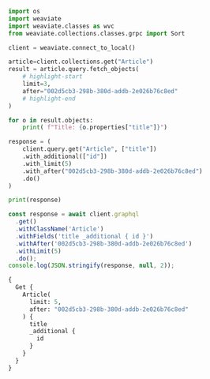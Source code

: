 
<Tabs groupId="languages">
<TabItem value="py4" label="Python (v4)">

```py
import os
import weaviate
import weaviate.classes as wvc
from weaviate.collections.classes.grpc import Sort

client = weaviate.connect_to_local()

article=client.collections.get("Article")
result = article.query.fetch_objects(
    # highlight-start
    limit=3,
    after="002d5cb3-298b-380d-addb-2e026b76c8ed"
    # highlight-end
)  

for o in result.objects:
    print( f"Title: {o.properties["title"]}")
```

</TabItem>
<TabItem value="py3" label="Python (v3)">

```py
response = (
    client.query.get("Article", ["title"])
    .with_additional(["id"])
    .with_limit(5)
    .with_after("002d5cb3-298b-380d-addb-2e026b76c8ed")
    .do()
)

print(response)
```

</TabItem>
<TabItem value="js" label="JavaScript/TypeScript">

```js
const response = await client.graphql
  .get()
  .withClassName('Article')
  .withFields('title _additional { id }')
  .withAfter('002d5cb3-298b-380d-addb-2e026b76c8ed')
  .withLimit(5)
  .do();
console.log(JSON.stringify(response, null, 2));
```

</TabItem>
<TabItem value="graphql" label="GraphQL">

```graphql
{
  Get {
    Article(
      limit: 5,
      after: "002d5cb3-298b-380d-addb-2e026b76c8ed"
    ) {
      title
      _additional {
        id
      }
    }
  }
}
```

</TabItem>
</Tabs>
